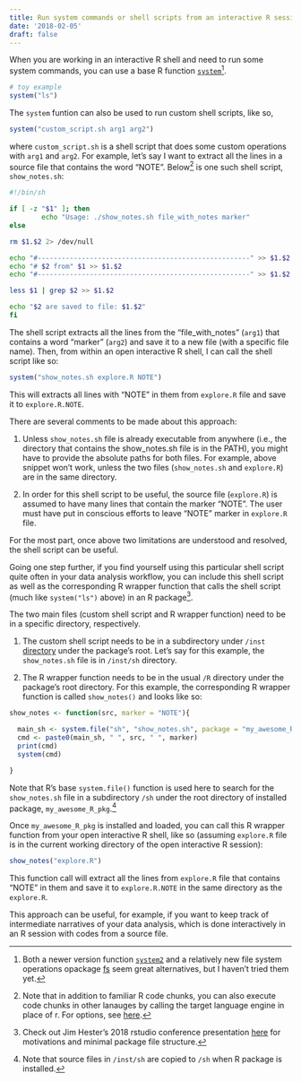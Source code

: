```yaml
---
title: Run system commands or shell scripts from an interactive R session
date: '2018-02-05'
draft: false
---
```


When you are working in an interactive R shell and need to run some system commands, you can use a base R function [`system`](https://stat.ethz.ch/R-manual/R-devel/library/base/html/system.html)^[Both a newer version function [`system2`](https://stat.ethz.ch/R-manual/R-devel/library/base/html/system2.html) and a relatively new file system operations opackage [fs](http://fs.r-lib.org) seem great alternatives, but I haven't tried them yet.]. 

```r
# toy example
system("ls")
```

The `system` funtion can also be used to run custom shell scripts, like so,

```r
system("custom_script.sh arg1 arg2")
```
where `custom_script.sh` is a shell script that does some custom operations with `arg1` and `arg2`. For example, let's say I want to extract all the lines in a source file that contains the word "NOTE". Below^[Note that in addition to familiar R code chunks, you can also execute code chunks in other lanauges by calling the target language engine in place of r. For options, see [here](http://rmarkdown.rstudio.com/authoring_knitr_engines.html).] is one such shell script, `show_notes.sh`:

```sh
#!/bin/sh

if [ -z "$1" ]; then
        echo "Usage: ./show_notes.sh file_with_notes marker"
else

rm $1.$2 2> /dev/null

echo "#-----------------------------------------------------" >> $1.$2
echo "# $2 from" $1 >> $1.$2
echo "#-----------------------------------------------------" >> $1.$2

less $1 | grep $2 >> $1.$2

echo "$2 are saved to file: $1.$2"
fi
```

The shell script extracts all the lines from the "file_with_notes" (`arg1`) that contains a word "marker" (`arg2`) and save it to a new file (with a specific file name). Then, from within an open interactive R shell, I can call the shell script like so:

```r
system("show_notes.sh explore.R NOTE")
```
This will extracts all lines with "NOTE" in them from `explore.R` file and save it to `explore.R.NOTE`. 

There are several comments to be made about this approach: 

1. Unless `show_notes.sh` file is already executable from anywhere (i.e., the directory that contains the show_notes.sh file is in the PATH), you might have to provide the absolute paths for both files. For example, above snippet won't work, unless the two files (`show_notes.sh` and `explore.R`) are in the same directory. 

2. In order for this shell script to be useful, the source file (`explore.R`) is assumed to have many lines that contain the marker "NOTE". The user must have put in conscious efforts to leave "NOTE" marker in `explore.R` file. 

For the most part, once above two limitations are understood and resolved, the shell script can be useful. 

Going one step further, if you find yourself using this particular shell script quite often in your data analysis workflow, you can include this shell script as well as the corresponding R wrapper function that calls the shell script (much like `system("ls")` above) in an R package^[Check out Jim Hester's 2018 rstudio conference presentation [here](https://github.com/jimhester/presentations/tree/master/2018_02_03-You-can-make-a-package-in-20-minutes) for motivations and minimal package file structure.].

The two main files (custom shell script and R wrapper function) need to be in a specific directory, respectively. 

1. The custom shell script needs to be in a subdirectory under `/inst` [directory](http://r-pkgs.had.co.nz/inst.html) under the package's root. Let's say for this example, the `show_notes.sh` file is in `/inst/sh` directory. 

2. The R wrapper function needs to be in the usual `/R` directory under the package's root directory. For this example, the corresponding R wrapper function is called `show_notes()` and looks like so:

```r
show_notes <- function(src, marker = "NOTE"){

  main_sh <- system.file("sh", "show_notes.sh", package = "my_awesome_R_pkg")
  cmd <- paste0(main_sh, " ", src, " ", marker)
  print(cmd)
  system(cmd)

}

```

Note that R's base `system.file()` function is used here to search for the `show_notes.sh` file in a subdirectory `/sh` under the root directory of installed package, `my_awesome_R_pkg`.^[Note that source files in `/inst/sh` are copied to `/sh` when R package is installed.]

Once `my_awesome_R_pkg` is installed and loaded, you can call this R wrapper function from your open interactive R shell, like so (assuming `explore.R` file is in the current working directory of the open interactive R session):

```r
show_notes("explore.R")
```

This function call will extract all the lines from `explore.R` file that contains "NOTE" in them and save it to `explore.R.NOTE` in the same directory as the `explore.R`. 

This approach can be useful, for example, if you want to keep track of intermediate narratives of your data analysis, which is done interactively in an R session with codes from a source file. 

